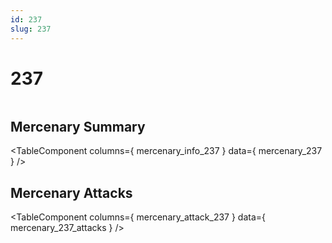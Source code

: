 ```yaml
---
id: 237
slug: 237
---
```



# 237

<div style = {{ display: "flex" }}>
    <Image img={require('@site/static/img/mercenaries/illust/thum_char_view_n_237.jpg')}/>
    
</div>

## Mercenary Summary

<TableComponent
  columns={ mercenary_info_237 }
  data={ mercenary_237 }
/>

## Mercenary Attacks

<TableComponent
  columns={ mercenary_attack_237 }
  data={ mercenary_237_attacks }
/>